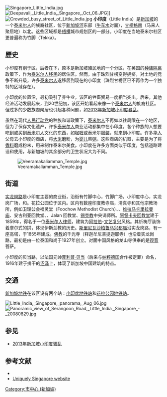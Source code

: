 {{unreferenced|time=2016-01-31T08:23:32+00:00}}
{{SG neighbourhood
|imagemap=
|englishname=Little India
|tamilname=லிட்டில் இந்தியா
|chinesename=小印度
|poj=Tek-kha（竹腳）
|pengim=
|pinyin=Xiǎo Yìndù
|malayname=Little India
}}
[[File:Singapore_Little_India.jpg|thumb]]
[[File:Deepavali,_Little_India,_Singapore,_Oct_06.JPG|thumb]]]]
[[File:Crowded_busy_street_of_Little_India.jpg|thumb]]
'''小印度'''（Little India）是[[新加坡|新加坡]]的一个[[泰米尔人|泰米尔人]]的族裔社区，位于[[新加坡河|新加坡河]]东部（[[牛车水|牛车水]]对面），[[甘榜格南|甘榜格南]]（马来人聚居地）以北。这些区域都是[[梧槽|梧槽]]城市规划区的一部分。小印度在当地泰米尔社区更普遍称为竹脚（Tekka）。

==歷史==
小印度有别于{{tsl|en|Chulia Kampong|珠烈甘榜}}区，后者在{{tsl|en|Raffles Plan of Singapore|莱佛士计划}}下，原本是新加坡殖民地的一个分区，在英国的[[种族隔离|种族隔离]]政策下，作为[[泰米尔人|泰米尔人]][[移民|移民]]的居住区。然而，由于珠烈甘榜变得拥挤，对土地的竞争不断升级，许多[[泰米尔人|泰米尔人]]遂移居到现在的小印度（珠烈甘榜区已不再作为一个独特的区域存在）。

小印度的位置沿{{tsl|en|Serangoon River|实龙岗河}}，最初吸引了养牛业，该区的牲畜贸易一度相当突出。后来，其他经济活动发展起来，到20世纪初，该区开始看起来像一个[[泰米尔人|泰米尔人]]的族裔社区。但过多的少数族裔聚居也引起各种问题，如[[2013年新加坡小印度暴乱|2013年新加坡小印度暴乱]]。

虽然在现代[[人民行动党|人民行动党]]的种族和谐政策下，[[泰米尔人|泰米尔人]]不再如以往局限在一个地区，但为了保存文化遗产，许多[[泰米尔人|泰米尔人]]商业活动都集中在小印度。各个种族的人想要吃到或买到[[泰米尔人|泰米尔人]]文化的东西，如[[咖喱|咖喱]]或泰米尔[[服装|服装]]，就来到小印度。许多[[华人|华人]]父母去小印度的商店，将[[大米|大米]]磨粉，为[[婴儿|婴儿]]熬[[粥|粥]]。这些商店的机器，主要是为了将[[香料|香料]]磨成粉末，用来制作泰米尔美食。小印度在许多方面类似于印度，包括道路建设和使用，与新加坡的其余部分的卫生状况大为不同。

[[File:Veeramakaliamman_Temple.jpg|thumb]]

==街道==
[[实龙岗路|实龙岗路]]是小印度主要的商业街，沿街有竹脚中心，竹脚广场，小印度中心，实龙岗广场，和{{tsl|en|Mustafa Centre|穆斯塔法中心}}。花拉公园位于区内。区内有数座印度教寺庙，清真寺和其他宗教场所，例如卫理公会福灵堂（Foochow Methodist Church）、{{link-en|甘榜加卜卫理公会|Kampong Kapor Methodist Church}}、[[维拉马卡里拉曼庙|维拉马卡里拉曼庙]]、安古利亚回教堂、{{tsl|en|Sri Vadapathira Kaliamman Temple|维达帕提雅卡雅曼兴都庙}}、Jalan 回教堂、[[锡克教|锡克教]]中央谒师所。[[阿督卡夫回教堂|阿督卡夫回教堂]]建于1859年，得名于一位[[泰米尔人|泰米尔人]][[律师|律师]]，建筑为[[阿拉伯|阿拉伯]]-[[文艺复兴|文艺复兴]]风格。其祈祷厅装饰着摩尔式的拱，体现伊斯兰教的历史。[[斯里尼瓦沙柏鲁马兴都庙|斯里尼瓦沙柏鲁马兴都庙]]沿实龙岗路，有一座高塔，于1855年建成。[[佛教|佛教]]的千光寺（释迦牟尼菩提迦耶寺）也沿着实龙岗路，最初是由一位泰国和尚于1927年创立。对面中国风格的龙山寺供奉的是[[观音|观音]]菩萨。

小印度的贝当路，以法国元帅[[菲利普·贝当|菲利普·贝当]]（后来与[[纳粹德国|纳粹德国]]合作被定罪）命名，1916年建于排干的[[沼泽|沼泽]]上，体现了新加坡中国建筑的特点。

==交通==
[[新加坡地铁|新加坡地铁]]在该区设有两个站：[[小印度地铁站|小印度地铁站]]和[[花拉公园地铁站|花拉公园地铁站]]。

[[File:Little_India,_Singapore,_panorama,_Aug_06.jpg|thumb]]
[[File:Panoramic_view_of_Serangoon_Road,_Little_India,_Singapore_-_20080829.jpg|thumb]]

==参见==
*[[2013年新加坡小印度骚乱|2013年新加坡小印度骚乱]]

==参考文献==
*{{wikitravel|新加坡/小印度|小印度}}
*[https://web.archive.org/web/20060908192556/http://www.visitsingapore.com/publish/stbportal/en/home/getting_around/tours_in_singapore/walking_tours/little_india.html Uniquely Singapore website]

{{新加坡行政区划}}
[[Category:市中心_(新加坡)|Category:市中心 (新加坡)]]